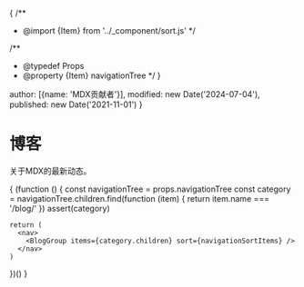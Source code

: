 {
  /**
   * @import {Item} from '../_component/sort.js'
   */

  /**
   * @typedef Props
   * @property {Item} navigationTree
   */
}


  author: [{name: 'MDX贡献者'}],
  modified: new Date('2024-07-04'),
  published: new Date('2021-11-01')
}

# 博客

关于MDX的最新动态。

{
  (function () {
    const navigationTree = props.navigationTree
    const category = navigationTree.children.find(function (item) {
      return item.name === '/blog/'
    })
    assert(category)

    return (
      <nav>
        <BlogGroup items={category.children} sort={navigationSortItems} />
      </nav>
    )
  })()
}
